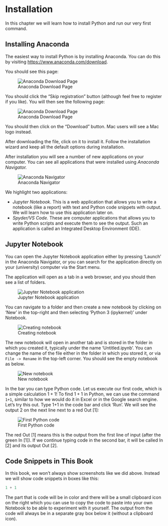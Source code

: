 # Installation {#sec-getting-started}

<link rel="preconnect" href="https://fonts.googleapis.com">
<link rel="preconnect" href="https://fonts.gstatic.com" crossorigin>
<link href="https://fonts.googleapis.com/css2?family=Fira+Mono&family=Fira+Sans&display=swap" rel="stylesheet">

In this chapter we will learn how to install Python and run our very first command.

## Installing Anaconda

The easiest way to install Python is by installing Anaconda. You can do this by visiting [https://www.anaconda.com/download](https://www.anaconda.com/download).

You should see this page:

![Anaconda Download Page](figs/anaconda-download1.png)

You should click the "Skip registration" button (although feel free to register if you like). You will then see the following page:

![Anaconda Download Page](figs/anaconda-download2.png)

You should then click on the "Download" button. Mac users will see a Mac logo instead.

After downloading the file, click on it to install it. Follow the installation wizard and keep all the default options during installation.

After installation you will see a number of new applications on your computer. You can see all applications that were installed using *Anaconda Navigator.* 


![Anaconda Navigator](figs/anaconda-navigator.png)

We highlight two applications:

- *Jupyter Notebook*. This is a web application that allows you to write a notebook (like a report) with text and Python code snippets with output. We will learn how to use this application later on.
- *Spyder/VS Code.* These are computer applications that allows you to write Python scripts and execute them to see the output. Such an application is called an Integrated Desktop Environment (IDE). 

## Jupyter Notebook
You can open the Jupyter Notebook application either by pressing 'Launch' in the Anaconda Navigator, or you can search for the application directly on your (university) computer via the Start menu.

The application will open as a tab in a web browser, and you should then see a list of folders.

![Jupyter Notebook application](figs/jupyter-notebook.png)

You can navigate to a folder and then create a new notebook by clicking on 'New' in the top-right and then selecting 'Python 3 (ipykernel)' under Notebook.

![Creating notebook](figs/jupyter-notebook-new.png)

The new notebook will open in another tab and is stored in the folder in which you created it, typically under the name 'Untitled.ipynb'. You can change the name of the file either in the folder in which you stored it, or via `File -> Rename` in the top-left corner. You should see the empty notebook as below.

![New notebook](figs/jupyter-notebook-new-file.png)

In the bar you can type Python code. Let us execute our first code, which is a simple calculation $1 + 1$!  To find $1+1$ in Python, we can use the command `1+1`, similar to how we would do it in Excel or in the Google search engine. Let’s try this out. Type 1+1 in the code bar and click 'Run'. We will see the output $2$ on the next line next to a red Out [1]: 

![First Python code](figs/jupyter-notebook-first-code.png)

The red Out [1] means this is the output from the first line of input (after the green In [1]). If we continue typing code in the second bar, it will be called In [2] and its output Out [2].

## Code Snippets in This Book
In this book, we won't always show screenshots like we did above. Instead we will show code snippets in boxes like this:

```python
1 + 1
```

The part that is code will be in color and there will be a small clipboard icon on the right which you can use to copy the code to paste into your own Notebook to be able to experiment with it yourself. The output from the code will always be in a separate gray box below it (without a clipboard icon). 

